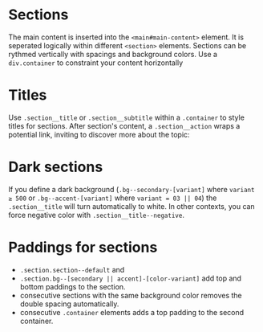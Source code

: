 
<Meta of={SectionsStories} />

# Sections

The main content is inserted into the `<main#main-content>` element. It is seperated logically within different `<section>` elements. Sections can be rythmed vertically with spacings and background colors. Use a `div.container` to constraint your content horizontally

<Canvas of={SectionsStories.MainContentExample} />

# Titles

Use `.section__title` or `.section__subtitle` within a `.container` to style titles for sections.
After section's content, a `.section__action` wraps a potential link, inviting to discover more about the topic:

<Canvas of={SectionsStories.Titles} />

# Dark sections

If you define a dark background (`.bg--secondary-[variant]` where `variant ≥ 500` or `.bg--accent-[variant]` where `variant = 03 || 04`) the `.section__title` will turn automatically to white. In other contexts, you can force negative color with `.section__title--negative`.

<Canvas of={SectionsStories.DarkSections} />

# Paddings for sections

- `.section.section--default` and
- `.section.bg--[secondary || accent]-[color-variant]` add top and bottom paddings to the section.
- consecutive sections with the same background color removes the double spacing automatically.
- consecutive `.container` elements adds a top padding to the second container.

<Canvas of={SectionsStories.Paddings} />
